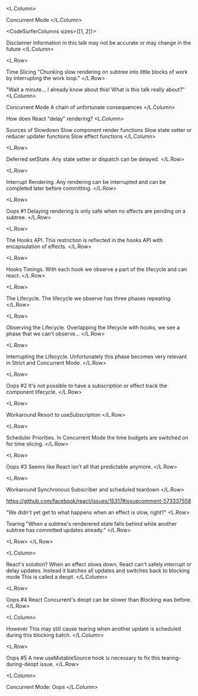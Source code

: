 

<L.Column>

Concurrent Mode
</L.Column>

<CodeSurferColumns sizes={[1, 2]}>

Disclaimer
Information in this talk may not be accurate or may change in the future
</L.Column>

<L.Row>

Time Slicing
"Chunking slow rendering on subtree into little blocks of work by interrupting the work loop."
</L.Row>







"Wait a minute... I already know about this! What is this talk really about?"
<L.Column>

Concurrent Mode
A chain of unfortunate consequences
</L.Column>

How does React "delay" rendering?
<L.Column>

Sources of Slowdown
Slow component render functions
Slow state setter or reducer updater functions
Slow effect functions
</L.Column>


<L.Row>

Deferred setState.
Any state setter or dispatch can be delayed.
</L.Row>


<L.Row>

Interrupt Rendering.
Any rendering can be interrupted and can be completed later before committing.
</L.Row>

<L.Row>

Oops #1
Delaying rendering is only safe when no effects are pending on a subtree.
</L.Row>


<L.Row>

The Hooks API.
This restriction is reflected in the hooks API with encapsulation of effects.
</L.Row>


<L.Row>

Hooks Timings.
With each hook we observe a part of the lifecycle and can react.
</L.Row>


<L.Row>

The Lifecycle.
The lifecycle we observe has three phases repeating.
</L.Row>


<L.Row>

Observing the Lifecycle.
Overlapping the lifecycle with hooks, we see a phase that we can't observe...
</L.Row>


<L.Row>

Interrupting the Lifecycle.
Unfortunately this phase becomes very relevant in Strict and Concurrent Mode.
</L.Row>

<L.Row>

Oops #2
It's not possible to have a subscription or effect track the component lifecycle.
</L.Row>

<L.Row>

Workaround
Resort to useSubscription
</L.Row>


<L.Row>

Scheduler Priorities.
In Concurrent Mode the time budgets are switched on for time slicing.
</L.Row>

<L.Row>

Oops #3
Seems like React isn't all that predictable anymore.
</L.Row>

<L.Row>

Workaround
Synchronous Subscriber and scheduled teardown
</L.Row>

https://github.com/facebook/react/issues/15317#issuecomment-573337558

"We didn't yet get to what happens when an effect is slow, right?"
<L.Row>

Tearing
"When a subtree's renderered state falls behind while another subtree has committed updates already."
</L.Row>


<L.Row>   </L.Row>

<L.Column>

React's solution?
When an effect slows down, React can't safely interrupt or delay updates.
Instead it batches all updates and switches back to blocking mode
This is called a deopt.
</L.Column>

<L.Row>

Oops #4
React Concurrent's deopt can be slower than Blocking was before.
</L.Row>

<L.Column>

However
This may still cause tearing when another update is scheduled during this blocking batch.
</L.Column>

<L.Row>

Oops #5
A new useMutableSource hook is necessary to fix this tearing-during-deopt issue.
</L.Row>

<L.Column>

Concurrent Mode: Oops
</L.Column>